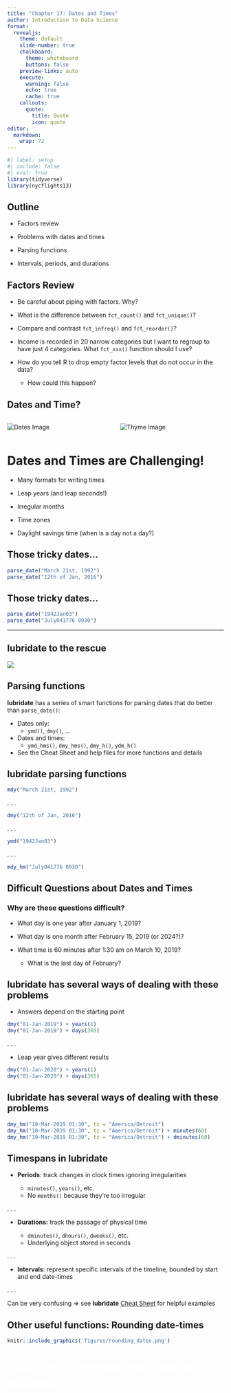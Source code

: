 ```yaml
---
title: "Chapter 17: Dates and Times"
author: Introduction to Data Science
format:
  revealjs:
    theme: default 
    slide-number: true
    chalkboard: 
      theme: whiteboard
      buttons: false
    preview-links: auto
    execute:
      warning: false
      echo: true
      cache: true
    callouts:
      quote:
        title: Quote
        icon: quote
editor: 
  markdown: 
    wrap: 72
---
```


```r
#| label: setup
#| include: false
#| eval: true
library(tidyverse)
library(nycflights13)
```

## Outline

-   Factors review

-   Problems with dates and times

-   Parsing functions

-   Intervals, periods, and durations

## Factors Review {.smaller}

::: incremental
-   Be careful about piping with factors. Why?

-   What is the difference between `fct_count()` and `fct_unique()`?

-   Compare and contrast `fct_infreq()` and `fct_reorder()`?

-   Income is recorded in 20 narrow categories but I want to regroup to
    have just 4 categories. What `fct_xxx()` function should I use?

-   How do you tell R to drop empty factor levels that do not occur in
    the data?

    -   How could this happen?
:::

## Dates and Time?

::: columns
::: {.column width="50%"}
![](figures/dates.jpeg){alt="Dates Image"}
:::

::: {.column width="50%"}
![](figures/thyme.jpeg){alt="Thyme Image"}
:::
:::

# Dates and Times are Challenging!

::: incremental
-   Many formats for writing times

-   Leap years (and leap seconds!)

-   Irregular months

-   Time zones

-   Daylight savings time (when is a day not a day?)
:::

## Those tricky dates...

```r
parse_date("March 21st, 1992")
parse_date("12th of Jan, 2016")
```

## Those tricky dates...

```r
parse_date("1942Jan03")
parse_date("July041776 0930")
```

------------------------------------------------------------------------

## **lubridate** to the rescue

![](figures/data_sci_superhero.png)

## Parsing functions

**lubridate** has a series of smart functions for parsing dates that do
better than `parse_date()`:

-   Dates only:
    -   `ymd()`, `dmy()`, ...
-   Dates and times:
    -   `ymd_hms()`, `dmy_hms()`, `dmy_h()`, `ydm_h()`
-   See the Cheat Sheet and help files for more functions and details

## **lubridate** parsing functions

```r
mdy("March 21st, 1992")
```

. . .

```r
dmy("12th of Jan, 2016")
```

. . .

```r
ymd("1942Jan03")
```

. . .

```r
mdy_hm("July041776 0930")
```

## Difficult Questions about Dates and Times

### Why are these questions difficult?

-   What day is one year after January 1, 2019?

-   What day is one month after February 15, 2019 (or 2024?)?

-   What time is 60 minutes after 1:30 am on March 10, 2019?

    -   What is the last day of February?

## **lubridate** has several ways of dealing with these problems {.smaller}

-   Answers depend on the starting point

```r
dmy("01-Jan-2019") + years(1)
dmy("01-Jan-2019") + days(365)
```

. . .

-   Leap year gives different results

```r
dmy("01-Jan-2020") + years(1)
dmy("01-Jan-2020") + days(365)
```

## **lubridate** has several ways of dealing with these problems

```r
dmy_hm("10-Mar-2019 01:30", tz = "America/Detroit") 
dmy_hm("10-Mar-2019 01:30", tz = "America/Detroit") + minutes(60)
dmy_hm("10-Mar-2019 01:30", tz = "America/Detroit") + dminutes(60)
```

## Timespans in **lubridate** {.smaller}

-   **Periods**: track changes in clock times ignoring irregularities

    -   `minutes()`, `years()`, etc.
    -   No `months()` because they're too irregular

. . .

-   **Durations:** track the passage of physical time

    -   `dminutes()`, `dhours()`, `dweeks()`, etc.
    -    Underlying object stored in seconds

. . .

-   **Intervals**: represent specific intervals of the timeline, bounded
    by start and end date-times

. . . 

Can be very confusing $\Rightarrow$ see **lubridate** [Cheat
Sheet](https://rstudio.github.io/cheatsheets/lubridate.pdf) for helpful examples

## Other useful functions: Rounding date-times

```r
knitr::include_graphics('figures/rounding_dates.png')
```

# [Your turn: Complete the tutorial in inclass265]{style="color: white;"} {background-color="#FE961C"}
